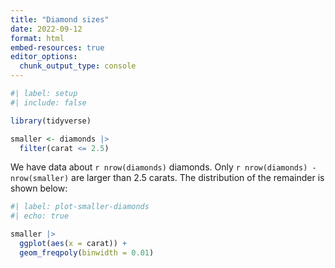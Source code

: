 ```yaml
---
title: "Diamond sizes"
date: 2022-09-12
format: html
embed-resources: true
editor_options: 
  chunk_output_type: console
---
```


```r
#| label: setup
#| include: false

library(tidyverse)

smaller <- diamonds |> 
  filter(carat <= 2.5)
```

We have data about `r nrow(diamonds)` diamonds.
Only `r nrow(diamonds) - nrow(smaller)` are larger than 2.5 carats.
The distribution of the remainder is shown below:

```r
#| label: plot-smaller-diamonds
#| echo: true

smaller |> 
  ggplot(aes(x = carat)) + 
  geom_freqpoly(binwidth = 0.01)
```
